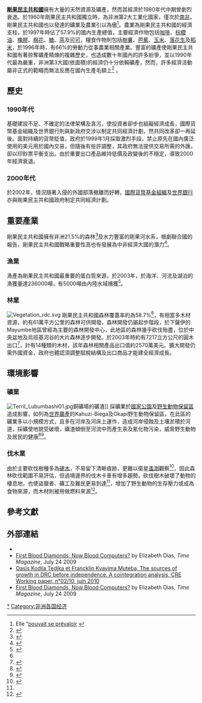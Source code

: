 {{Infobox Economy
|country         = 剛果民主共和國
|image           = Kinshasa-30-juin01.jpg
|width           =200
|caption         = 金夏沙貢貝區
|currency        = [[剛果法郎|剛果法郎]] (CDF)  
|fixed exchange  =
|year            = 歷年
|organs          = [[非洲聯盟|非洲聯盟]], [[世界貿易組織|世界貿易組織]], [[南部非洲發展共同體|南部非洲發展共同體]]
|gdp             = $216.4億美元(2009年估計值)
|rank            = 119
|growth          = 3% (2009年估計值)<ref name="cia">https://www.cia.gov/library/publications/the-world-factbook/geos/cg.html {{Wayback|url=https://www.cia.gov/library/publications/the-world-factbook/geos/cg.html |date=20181224211118 }}></ref>
|per capita      = $171 美元(2009年估計值)<ref>{{en}}2009年度数据， [http://imf.org/external/pubs/ft/weo/2010/01/weodata/weorept.aspx?sy=2009&ey=2009&scsm=1&ssd=1&sort=country&ds=.&br=1&c=512%2C941%2C914%2C446%2C612%2C666%2C614%2C668%2C311%2C672%2C213%2C946%2C911%2C137%2C193%2C962%2C122%2C674%2C912%2C676%2C313%2C548%2C419%2C556%2C513%2C678%2C316%2C181%2C913%2C682%2C124%2C684%2C339%2C273%2C638%2C921%2C514%2C948%2C218%2C943%2C963%2C686%2C616%2C688%2C223%2C518%2C516%2C728%2C918%2C558%2C748%2C138%2C618%2C196%2C522%2C278%2C622%2C692%2C156%2C694%2C624%2C142%2C626%2C449%2C628%2C564%2C228%2C283%2C924%2C853%2C233%2C288%2C632%2C293%2C636%2C566%2C634%2C964%2C238%2C182%2C662%2C453%2C960%2C968%2C423%2C922%2C935%2C714%2C128%2C862%2C611%2C716%2C321%2C456%2C243%2C722%2C248%2C942%2C469%2C718%2C253%2C724%2C642%2C576%2C643%2C936%2C939%2C961%2C644%2C813%2C819%2C199%2C172%2C184%2C132%2C524%2C646%2C361%2C648%2C362%2C915%2C364%2C134%2C732%2C652%2C366%2C174%2C734%2C328%2C144%2C258%2C146%2C656%2C463%2C654%2C528%2C336%2C923%2C263%2C738%2C268%2C578%2C532%2C537%2C944%2C742%2C176%2C866%2C534%2C369%2C536%2C744%2C429%2C186%2C433%2C925%2C178%2C746%2C436%2C926%2C136%2C466%2C343%2C112%2C158%2C111%2C439%2C298%2C916%2C927%2C664%2C846%2C826%2C299%2C542%2C582%2C967%2C474%2C443%2C754%2C917%2C698%2C544&s=NGDPDPC&grp=0&a=&pr.x=22&pr.y=5 World Economic Outlook Database, April 2010], [[国际货币基金组织|国际货币基金组织]].</ref>
|components      =
|sectors         = [[農業|農業]](55％)，[[工業|工業]]（11％），[[服務業|服務業]]（34％）({{As of|2000|alt=2000}}年估計值)<ref name="cia"/>
|inflation       = 16.7% (2007年估計值)<ref name="cia"/>
|poverty         = N/A 
|gini            = 
|edbr            = 182nd<ref name=" World Bank and International Financial Corporation ">{{cite web|url= http://www.doingbusiness.org/ExploreEconomies/?economyid=48|title= Doing Business in Congo, Dem. Rep. 2010|publisher= [[World_Bank|World Bank]]|accessdate= 2010-08-20|archive-date= 2010-07-25|archive-url= https://web.archive.org/web/20100725050117/http://www.doingbusiness.org/ExploreEconomies/?economyid=48|dead-url= no}}</ref>
|labor           = 2353萬(2007年估計值)<ref name="cia"/>
|occupations     = N/A
|unemployment    = N/A ({{As of|2003|alt=2003}}年估計值)<ref name="cia"/>
|industries      = [[礦業|礦業]]([[鑽石|鑽石]]，[[金|金]]，[[銅|銅]]，[[鈷|鈷]]，[[礦石|礦石]]，[[鋅|鋅]])，礦物加工，消費類產品([[紡織|紡織]]，[[鞋|鞋]]類，[[香煙|香煙]]，[[加工食品|加工食品]]和[[飲料|飲料]])和[[水泥|水泥]]，商業 [[船舶|船舶]]修復<ref name="cia"/>
|exports         = $61億美元(2007)<ref name="cia"/>
|export-goods    = [[鑽石|鑽石]]，[[金|金]]，[[銅|銅]]，[[鈷|鈷]]，[[木材|木材]]產品，[[原油|原油]]，[[咖啡|咖啡]]<ref name="cia"/>
|export-partners = [[中華人民共和國|中國]]47.3％，[[比利時|比利時]]15.4％，[[芬蘭|芬蘭]]9.6％，[[美國|美國]]8.1％，[[贊比亞|贊比亞]]4.4％（2008年）<ref name="cia"/>
|imports         = $52億美元(2007年)<ref name="cia"/>
|import-goods    = [[食品|食品]]，[[礦業|礦業]]，[[機械|機械]]，[[交通|交通]]運輸設備，[[燃料|燃料]]<ref name="cia"/>
|import-partners = [[南非|南非]]28.4％，[[比利時|比利時]]9.9％，[[尚比亞|尚比亞]]7.1％，[[辛巴威|辛巴威]]6％，[[中華人民共和國|中國]]5.9％，[[肯亞|肯亞]]5％，[[法國|法國]]4.6％（2008年）<ref name="cia"/>
|gross external debt = $100億美元(2007年估計值)<ref name="cia"/>
|FDI             =
|debt            = N/A
|revenue         = $7億美元(2006年估計值)<ref name="cia"/>
|expenses        = $20億美元(2006年估計值)<ref name="cia"/>
|aid             = $1.953億美元(recipient) ({{As of|1995|alt=1995}}年)
|credit          =
|reserves        = $8.90億美元(2009年9月)<ref name="cia"/>
|cianame         = cg
|spelling        =
}}
'''[[剛果民主共和國|剛果民主共和國]]'''擁有大量的天然資源及礦產，然而其經濟於1980年代中期曾劇烈衰退。於1960年剛果民主共和國獨立時，為非洲第2大工業化國家，僅次於[[南非|南非]]。剛果民主共和國也以發達的礦業及農業引以為傲<ref>Elle “[http://www.societecivile.cd/node/4243 pouvait se prévaloir] {{Wayback|url=http://www.societecivile.cd/node/4243 |date=20091125042436 }}</ref>。農業為剛果民主共和國的經濟支柱，於1997年時佔了57.9%的國內生產總值，主要經濟作物包括[[咖啡|咖啡]]、[[棕櫚油|棕櫚油]]、[[橡膠|橡膠]]、[[棉花|棉花]]、[[糖|糖]]、[[茶|茶]]及[[可可|可可]]，糧食作物則包括[[樹薯|樹薯]]、[[芭蕉|芭蕉]]、[[玉米|玉米]]、[[落花生|落花生]]及[[稻米|稻米]]，於1996年時，有66%的勞動力從事農業相關產業。豐富的礦產使剛果民主共和國有著掠奪礦產精煉的複雜歷史，也造成數十年國內的許多紛爭，並以1990年代最為嚴重，非洲第3大國(依面積)的經濟仍十分依賴礦產，然而，許多經濟活動屬非正式的範疇而無法反應在國內生產毛額上<ref>{{Cite web |url=http://www.researchandmarkets.com/research/e074e9/democratic_republi |title=Dublin - Research and Markets |accessdate=2010-09-01 |archive-date=2010-07-03 |archive-url=https://web.archive.org/web/20100703114124/http://www.researchandmarkets.com/research/e074e9/democratic_republi |dead-url=no }}</ref> 。
==歷史==
===1990年代===
基礎建設不足、不確定的法律架構及貪污，使投資者卻步也組礙經濟成長，國際貨幣基金組織及世界銀行則與新政府交涉以制定共同經濟計劃，然共同改革卻一再延後。面對持續的貨幣貶值，政府於1999年1月採取激烈手段，禁止原先在國內廣泛使用的美元用於國內交易，但隨後有些許調整，其政府無法提供交易所需的外匯，卻以印鈔票平衡支出。由於重要出口產品維持低價及政變後的不穩定，導致2000年經濟衰退。
===2000年代===
於2002年，情況隨著入侵的外國部落撤離而好轉，[[國際貨幣基金組織|國際貨幣基金組織]]及[[世界銀行|世界銀行]]亦與剛果民主共和國政府制定共同經濟計劃。

==重要產業==
剛果民主共和國擁有非洲21.5%的森林<ref name="forest">{{cite web|url=http://unstats.un.org/unsd/environment/forestarea.htm|title=聯合國統計資料庫--森林|accessdate=2010-09-01|archive-date=2016-08-01|archive-url=https://web.archive.org/web/20160801073527/http://unstats.un.org/unsd/environment/forestarea.htm|dead-url=no}}</ref>及水力豐富的剛果河水系，根劇聯合國的報告，剛果民主共和國戰略重要性高也有發展為中非經濟大國的潛力<ref>{{Cite web |url=http://www.stripes.com/article.asp?section=104&article=69718 |title=DR Congo economic and strategic significance |accessdate=2010-09-01 |archive-date=2010-05-08 |archive-url=https://web.archive.org/web/20100508050911/http://www.stripes.com/article.asp?section=104&article=69718 |dead-url=no }}</ref>。
===漁業===
漁產為剛果民主共和國最重要的蛋白質來源，於2003年，於海洋、河流及湖泊的漁獲量達236000噸，有5000噸由內陸水域捕獲<ref name="fish">{{cite web|url=ftp://ftp.fao.org/docrep/fao/012/i1013t/i1013t.pdf|title=聯合國農業及糧食組織年度統計|publisher=來源:聯合國農業及糧食組織，頁9,13}}{{Dead link|date=2018年11月 |bot=InternetArchiveBot |fix-attempted=yes }}</ref>。

===林業===
[[File:Vegetation_rdc.svg|thumb]]
剛果民主共和國森林覆蓋率約為58.7%<ref name="forest"/>，有相當多木材資源，約有61萬平方公里的森林可供開發，森林開發仍屬起步階段，於下薩伊的Mayumbe地區曾經為主要的森林開發中心，此地區的森林幾乎砍伐殆盡，位於中央盆地及烏班基河谷的大片森林逐步開發。於2003年時約有7217立方公尺的圓木出口<ref>{{cite web|url=http://faostat.fao.org/site/626/DesktopDefault.aspx?PageID=626#ancor|title=聯合國農業及糧食組織資料庫|publisher=聯合國農業及糧食組織|accessdate=2010-09-01|archive-date=2010-05-07|archive-url=https://web.archive.org/web/20100507083212/http://faostat.fao.org/site/626/DesktopDefault.aspx?PageID=626#ancor|dead-url=no}}</ref>，計有14種類的木材，該年森林相關產品出口值約2570萬美元。擴大開發仍需外國資金，政府也體認須調整賦稅結構及出口商品才能建全經濟成長。
==環境影響==
===礦業===
[[File:Terril_Lubumbashi01.jpg|thumb]]銅礦場的礦渣]]
採礦業於[[國家公園|國家公園]]及[[野生動物保留區|野生動物保留區]]造成影響，如列為[[世界襲產|世界襲產]]的Kahuzi-Biega及Okapi野生動物保留區，在此區的礦業多以小規模方式，且多在河岸及河床上運作，造成河岸侵蝕及土壤淤積於河道，採礦使地貌受破壞，礦渣傾倒至河流中而產生汞及氰化物污染，威脅野生動物及居民的健康<ref name='Sheppard2001'>{{cite web
  | last = Sheppard
  | first = David
  | authorlink = 
  | coauthors = 
  | title = Coltan Mining in World Heritage Sites in the Democratic Republic of Congo.
  | work = The World Conservation Union ([[IUCN|IUCN]])
  | publisher = 
  | date = 2001-04-23
  | url = http://tierra.rediris.es/coltan/coltanenvir.pdf
  | format = PDF
  | accessdate = 2009-05-16
  | archive-date = 2008-10-31
  | archive-url = https://web.archive.org/web/20081031105245/http://tierra.rediris.es/coltan/coltanenvir.pdf
  | dead-url = no
  }}</ref><ref name='iied2002'>{{cite web
 |title      = Breaking New Ground: Mining, Minerals and Sustainable Development - Final Report, Ch. 13
 |publisher  = International Institute for Environment and Development
 |date       = 2002
 |url        = http://www.iied.org/pubs/pdfs/9084IIED.pdf
 |format     = PDF
 |accessdate = 2009-05-16
}}{{dead link|date=2018年2月 |bot=InternetArchiveBot |fix-attempted=yes }}</ref>。

===伐木業===
由於主要砍伐樹種多為[[硬木|硬木]]，不易留下清晰痕跡，更難以衛星[[遙測|遙測]]觀察<ref name='BSP2001'>{{cite web
  | last = Hart
  | first = Terese
  | coauthors = Mwinyhali, Robert
  | title = Armed Conflict and Biodiversity in Sub-Saharan Africa: The Case of the Democratic Republic of Congo
  | work = Biodiversity Support Program
  | publisher = www.worldwildlife.org
  | date = 2001
  | url = http://www.worldwildlife.org/bsp/publications/search.cfm?pubno=143
  | accessdate = 
  | archive-date = 2011-06-05
  | archive-url = https://web.archive.org/web/20110605082027/http://www.worldwildlife.org/bsp/publications/search.cfm?pubno=143
  | dead-url = no
  }}</ref>，因此森林砍伐範圍不易評估，但過境邊界的伐木卡車有增多趨勢。砍伐樹木破壞了動物的棲息地，也使盜獵者、礦工及難民更易到達<ref name='BSP2001'/>，增加了野生動物的生存壓力或成為食物來源，而木材則被用做燃料來源<ref name='Draulans'>{{cite journal
  | last = Draulans
  | first = Dirk Van
  | coauthors = Krunkelsven, Ellen
  | title = The impact of war on forest areas in the Democratic Republic of Congo
  | journal = Oryx
  | volume = 36
  | issue = 1
  | pages = 35–40
  | publisher = 
  | location = 
  | date = 2002
  | doi = 10.1017/S0030605302000066
  | url = http://journals.cambridge.org/action/displayAbstract?fromPage=online&aid=96871
  | accessdate = 2009-05-16
  | archive-date = 2009-04-03
  | archive-url = https://web.archive.org/web/20090403053147/http://journals.cambridge.org/action/displayAbstract?fromPage=online&aid=96871
  | dead-url = no
  }}</ref>。

==參考文獻==
{{reflist}}
==外部連結==
*{{dmoz|Regional/Africa/Congo,_Democratic_Republic_of_the/Business_and_Economy/Economic_Development}}
*[http://www.time.com/time/world/article/0,8599,1912594,00.html?xid=rss-topstories First Blood Diamonds, Now Blood Computers?]{{Wayback|url=http://www.time.com/time/world/article/0,8599,1912594,00.html?xid=rss-topstories |date=20090728070519 }} by Elizabeth Dias, ''Time Magazine'', July 24 2009
* [https://web.archive.org/web/20110512004925/http://congoeconomie.org/growth%20accounting%20%20drc%20version%20WP-DT2-2010.pdf Oasis Kodila Tedika et Francklin Kyayima Muteba, The sources of growth in DRC before independence. A cointegration analysis, CRE Working paper, n°02/10, juin 2010] 
*[http://www.time.com/time/world/article/0,8599,1912594,00.html?xid=rss-topstories First Blood Diamonds, Now Blood Computers?]{{Wayback|url=http://www.time.com/time/world/article/0,8599,1912594,00.html?xid=rss-topstories |date=20090728070519 }} by Elizabeth Dias, ''Time Magazine'', July 24 2009
{{非洲題目|经济}}
[[Category:刚果民主共和国经济|*]]
[[Category:非洲各国经济|Category:非洲各国经济]]